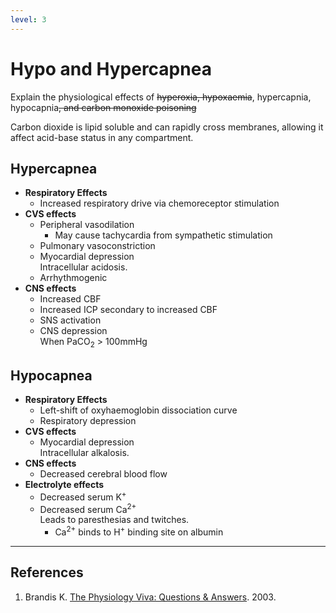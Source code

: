 ```yaml
---
level: 3
---
```


# Hypo and Hypercapnea

:::CICM
Explain the physiological effects of ~~hyperoxia, hypoxaemia~~, hypercapnia, hypocapnia~~, and carbon monoxide poisoning~~
:::

Carbon dioxide is lipid soluble and can rapidly cross membranes, allowing it affect acid-base status in any compartment.

## Hypercapnea

* **Respiratory Effects**\
    * Increased respiratory drive via chemoreceptor stimulation

* **CVS effects**\
    * Peripheral vasodilation
        * May cause tachycardia from sympathetic stimulation
    * Pulmonary vasoconstriction
    * Myocardial depression\
    Intracellular acidosis.
    * Arrhythmogenic


* **CNS effects**
    * Increased CBF
    * Increased ICP secondary to increased CBF
    * SNS activation
    * CNS depression\
    When PaCO~2~ > 100mmHg

## Hypocapnea

* **Respiratory Effects**
    * Left-shift of oxyhaemoglobin dissociation curve
    * Respiratory depression
* **CVS effects**\
    * Myocardial depression\
    Intracellular alkalosis.
* **CNS effects**\
    * Decreased cerebral blood flow
* **Electrolyte effects**
    * Decreased serum K^+^
    * Decreased serum Ca^2+^\
    Leads to paresthesias and twitches.
        * Ca^2+^ binds to H^+^ binding site on albumin\

---

## References

1. Brandis K. [The Physiology Viva: Questions & Answers](http://www.anaesthesiamcq.com/vivabook.php). 2003.